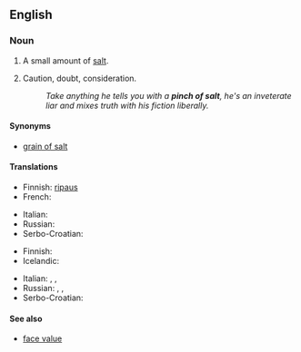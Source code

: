 ==English==

===Noun===
{{en-noun|head=[[pinch]] [[of]] [[salt]]|pinches of salt}}

# A small amount of [[salt]].
# {{context|figuratively|lang=en}} Caution, doubt, consideration.
#: ''Take anything he tells you with a '''pinch of salt''', he's an inveterate liar and mixes truth with his fiction liberally.''

====Synonyms====
* [[grain of salt]]

====Translations====
{{trans-top|small amount of salt}}
* Finnish: [[ripaus#Finnish|ripaus]] {{t|fi|suolaa}}
* French: {{t|fr|pincée de sel|f}}
{{trans-mid}}
* Italian: {{t|it|pizzico di sale}}
* Russian: {{t|ru|щепотка соли|f|tr=ščepótka sóli|sc=Cyrl}}
* Serbo-Croatian: {{t|sh|zrno soli|n}}
{{trans-bottom}}

{{trans-top|caution}}
* Finnish: {{t|fi|varauksella}}
* Icelandic: {{qualifier|with a pinch of salt}} {{t+|is|fyrirvari|alt=með fyrirvara}}
{{trans-mid}}
* Italian: {{t|it|con le pinze}}, {{t+|it|cautela}}, {{t+|it|dubbio}}
* Russian: {{t+|ru|осторожность|tr=ostoróžnost'|sc=Cyrl}}, {{t+|ru|предосторожность|tr=predostoróžnost'|sc=Cyrl}}, 
* Serbo-Croatian: {{t|sh|zrno soli|n}}
{{trans-bottom}}

====See also====
* [[face value]]
